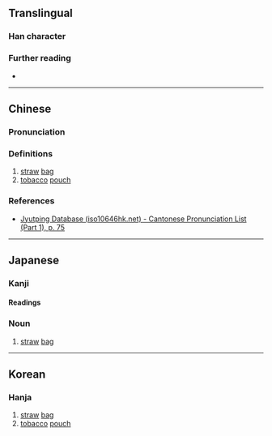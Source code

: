 {{character info}}
==Translingual==

===Han character===
{{Han char|rn=30|rad=口|as=02|sn=5|four=|canj=RO|ids=⿰口入}}

===Further reading===
* {{Han ref|kx=0174.091|dkj=03267|dj=0386.060|hdz=10570.050|uh=53FA|ud=21498}}

----

==Chinese==
{{zh-forms}}

===Pronunciation===
{{zh-pron
|m=chǐ
|m-s=
|dg=
|c=cek3
|c-t=
|g=
|h=pfs=
|j=
|mb=
|md=
|mn=
|mn-t=
|w=
|x=
|mc=y
|oc=y
|cat=n
}}

===Definitions===
{{head|zh|Han character}}

# [[straw]] [[bag]]
# [[tobacco]] [[pouch]]

===References===
* [http://www.iso10646hk.net/jp/document/download.jsp Jyutping Database (iso10646hk.net) - Cantonese Pronunciation List (Part 1), p. 75]

----

==Japanese==

===Kanji===
{{ja-kanji|grade=|rs=口02}}

====Readings====
{{ja-readings
|on=
|kun=かます-
}}

===Noun===
{{ja-noun|かます}}

# [[straw]] [[bag]]

----

==Korean==

===Hanja===
{{ko-hanja|hangeul=입|rv=ip|mr=ip}}

# [[straw]] [[bag]]
# [[tobacco]] [[pouch]]